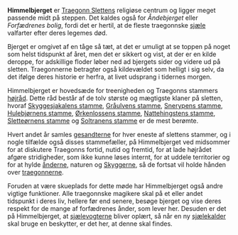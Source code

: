{{title:Himmelbjerget}}
{{author:Laura Holmegaard}}
{{timestamp:2010-06-16T10:29:44Z}}
{{copyright:Himmelbjerget}}
'''Himmelbjerget''' er [[Traegonn Sletten|Traegonn Slettens]] religiøse centrum og ligger meget passende midt på steppen. Det kaldes også for ''Åndebjerget'' eller ''Forfædrenes bolig'', fordi det er hertil, at de fleste traegonnske [[sjæl|sjæle]] valfarter efter deres legemes død.

Bjerget er omgivet af en tåge så tæt, at det er umuligt at se toppen på noget som helst tidspunkt af året, men det er sikkert og vist, at der er en kilde deroppe, for adskillige floder løber ned ad bjergets sider og videre ud på sletten. Traegonnerne betragter også kildevældet som helligt i sig selv, da det ifølge deres historie er herfra, at livet udsprang i tidernes morgen.

Himmelbjerget er hovedsæde for treenigheden og Traegonns stammers [[Himmelbjergets højråd|højråd]]. Dette råd består af de tolv største og mægtigste klaner på sletten, hvoraf [[Skyggesjakalens stamme]], [[Gråulvens stamme]], [[Snerypens stamme]], [[Hulebjørnens stamme]], [[Ørkenlossens stamme]], [[Nattehingstens stamme]], [[Sletteørnens stamme]] og [[Soltranens stamme]] er de mest berømte.

Hvert andet år samles [[gesandt|gesandterne]] for hver eneste af slettens stammer, og i nogle tilfælde også disses stammefæller, på Himmelbjerget ved midsommer for at diskutere Traegonns fortid, nutid og fremtid, for at lade højrådet afgøre stridigheder, som ikke kunne løses internt, for at uddele territorier og for at hylde [[ånd|ånderne]], naturen og [[Skygge|Skyggerne]], så de fortsat vil holde hånden over [[traegonner|traegonnerne]].

Foruden at være skueplads for dette møde har Himmelbjerget også andre vigtige funktioner. Alle traegonnske magikere skal på et eller andet tidspunkt i deres liv, hellere før end senere, besøge bjerget og vise deres respekt for de mange af forfædrenes ånder, som lever her. Desuden er det på Himmelbjerget, at [[sjælevogter|sjælevogterne]] bliver oplært, så når en ny [[sjælekalder]] skal bruge en beskytter, er det her, at denne skal findes.